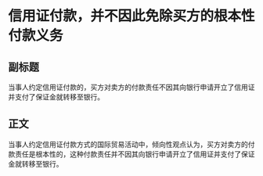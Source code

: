 # 信用证付款，并不因此免除买方的根本性付款义务
## 副标题
当事人约定信用证付款的，买方对卖方的付款责任不因其向银行申请开立了信用证并支付了保证金就转移至银行。
## 正文
当事人约定信用证付款方式的国际贸易活动中，倾向性观点认为，买方对卖方的付款责任是根本性的，这种付款责任并不因其向银行申请开立了信用证并支付了保证金就转移至银行。